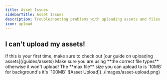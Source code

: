 ```yaml
---
title: Asset Issues
sidebarTitle: Asset Issues
description: Troubleshooting problems with uploading assets and files
icon: upload
---
```


## I can't upload my assets!

<Steps>
    <Step title="Check Our Guide">
        If this is your first time, make sure to check out [our guide on uploading assets](/guides/assets)
    </Step>
    <Step title="Verify File Types">
        Make sure you are using **the correct file types** otherwise it won't upload!
    </Step>
    <Step title="Check File Size">
        The **max file** size you can upload to is `10MB` for background's it's `100MB`
    </Step>
</Steps>

<Frame>
    ![Asset Upload](../images/asset-upload.png)
</Frame>